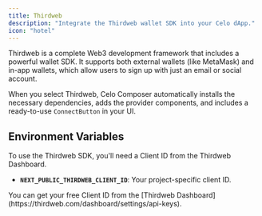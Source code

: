 ```yaml
---
title: Thirdweb
description: "Integrate the Thirdweb wallet SDK into your Celo dApp."
icon: "hotel"
---
```


Thirdweb is a complete Web3 development framework that includes a powerful wallet SDK. It supports both external wallets (like MetaMask) and in-app wallets, which allow users to sign up with just an email or social account.

When you select Thirdweb, Celo Composer automatically installs the necessary dependencies, adds the provider components, and includes a ready-to-use `ConnectButton` in your UI.

## Environment Variables

To use the Thirdweb SDK, you'll need a Client ID from the Thirdweb Dashboard.

- **`NEXT_PUBLIC_THIRDWEB_CLIENT_ID`**: Your project-specific client ID.

<Info>
  You can get your free Client ID from the [Thirdweb
  Dashboard](https://thirdweb.com/dashboard/settings/api-keys).
</Info>
